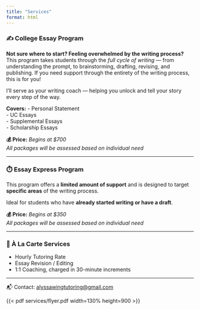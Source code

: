 ```yaml
---
title: "Services"
format: html
---
```


### ✍️ College Essay Program

**Not sure where to start? Feeling overwhelmed by the writing process?**  
This program takes students through the *full cycle of writing* — from understanding the prompt, to brainstorming, drafting, revising, and publishing. If you need support through the entirety of the writing process, this is for you!

I’ll serve as your writing coach — helping you unlock and tell your story every step of the way.

**Covers:**
- Personal Statement  
- UC Essays  
- Supplemental Essays  
- Scholarship Essays  

**💰 Price:** *Begins at $700*  
*All packages will be assessed based on individual need*

---

### ⏱️ Essay Express Program

This program offers a **limited amount of support** and is designed to target **specific areas** of the writing process.

Ideal for students who have **already started writing or have a draft**.

**💰 Price:** *Begins at $350*  
*All packages will be assessed based on individual need*

---

### 🧩 À La Carte Services

- Hourly Tutoring Rate  
- Essay Revision / Editing  
- 1:1 Coaching, charged in 30-minute increments

---

📬 Contact: [alyssawingtutoring@gmail.com](mailto:alyssawingtutoring@gmail.com)





{{< pdf services/flyer.pdf width=130% height=900 >}}